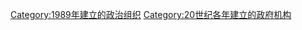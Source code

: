 {{Cat topic in year|topic=建立政府機構|year=1989}}

[[Category:1989年建立的政治组织|Category:1989年建立的政治组织]]
[[Category:20世纪各年建立的政府机构|Category:20世纪各年建立的政府机构]]